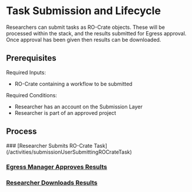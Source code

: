 
# Task Submission and Lifecycle

Researchers can submit tasks as RO-Crate objects.
These will be processed within the stack,
and the results submitted for Egress approval.
Once approval has been given then results can be downloaded.

## Prerequisites

Required Inputs:
- RO-Crate containing a workflow to be submitted

Required Conditions:
- Researcher has an account on the Submission Layer
- Researcher is part of an approved project


## Process

<Steps>
### [Researcher Submits RO-Crate Task](/activities/submissionUserSubmittingROCrateTask)

### [Egress Manager Approves Results](/activities/EgressManagerApprovingRelease)

### [Researcher Downloads Results](/activities/submissionUserSubmittingROCrateTask#results-download)

</Steps>